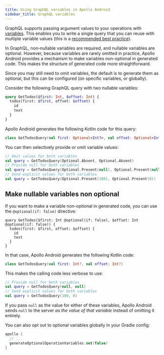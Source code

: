 ```yaml
---
title: Using GraphQL variables in Apollo Android
sidebar_title: GraphQL variables
---
```


GraphQL supports passing argument values to your operations with [variables](https://graphql.org/graphql-js/passing-arguments/). This enables you to write a single query that you can reuse with multiple variable values (this is a [recommended best practice](https://www.apollographql.com/docs/react/data/operation-best-practices/#use-variables-to-provide-graphql-arguments)).

In GraphQL, non-nullable variables are required, and nullable variables are optional. However, because variables are rarely omitted in practice, Apollo Android provides a mechanism to make variables non-optional in generated code. This makes the structure of generated code more straightforward.

Since you may still need to omit variables, the default is to generate them as optional, but this can be configured (on specific variables, or globally).

Consider the following GraphQL query with two nullable variables:

```graphql
query GetTodos($first: Int, $offset: Int) {
  todos(first: $first, offset: $offset) {
    id
    text
  }
}
```

Apollo Android generates the following Kotlin code for this query:

```kotlin
class GetTodosQuery(val first: Optional<Int?>, val offset: Optional<Int?>)
```

You can then selectively provide or omit variable values:

```kotlin
// Omit values for both variables
val query = GetTodosQuery(Optional.Absent, Optional.Absent)
// Provide null for both variables
val query = GetTodosQuery(Optional.Present(null), Optional.Present(null))
// Send explicit values for both variables
val query = GetTodosQuery(Optional.Present(100), Optional.Present(0))
```

## Make nullable variables non optional

If you want to make a variable non-optional in generated code, you can use the `@optional(if: false)` directive:

```graphql{1}
query GetTodos($first: Int @optional(if: false), $offset: Int @optional(if: false)) {
  todos(first: $first, offset: $offset) {
    id
    text
  }
}
```

In that case, Apollo Android generates the following Kotlin code:

```kotlin
class GetTodosQuery(val first: Int?, val offset: Int?)
```

This makes the calling code less verbose to use:

```kotlin
// Provide null for both variables
val query = GetTodosQuery(null, null)
// Send explicit values for both variables
val query = GetTodosQuery(100, 0)
```

If you pass `null` as the value for either of these variables, Apollo Android sends `null` to the server _as the value of that variable_ instead of omitting it entirely.

You can also opt out to optional variables globally in your Gradle config:

```kotlin
apollo {
  // ...
  generateOptionalOperationVariables.set(false)
}
```

